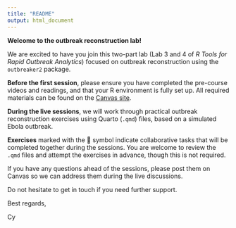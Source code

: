 ```yaml
---
title: "README"
output: html_document
---
```


**Welcome to the outbreak reconstruction lab!**

We are excited to have you join this two-part lab (Lab 3 and 4 of *R Tools for Rapid Outbreak Analytics*) focused on outbreak reconstruction using the `outbreaker2` package.

**Before the first session**, please ensure you have completed the pre-course videos and readings, and that your R environment is fully set up. All required materials can be found on the [Canvas site](https://canvas.instructure.com/courses/11724282).

**During the live sessions**, we will work through practical outbreak reconstruction exercises using Quarto (`.qmd`) files, based on a simulated Ebola outbreak.

**Exercises** marked with the 🧠 symbol indicate collaborative tasks that will be completed together during the sessions. You are welcome to review the `.qmd` files and attempt the exercises in advance, though this is not required.

If you have any questions ahead of the sessions, please post them on Canvas so we can address them during the live discussions.

Do not hesitate to get in touch if you need further support.

Best regards,

Cy
